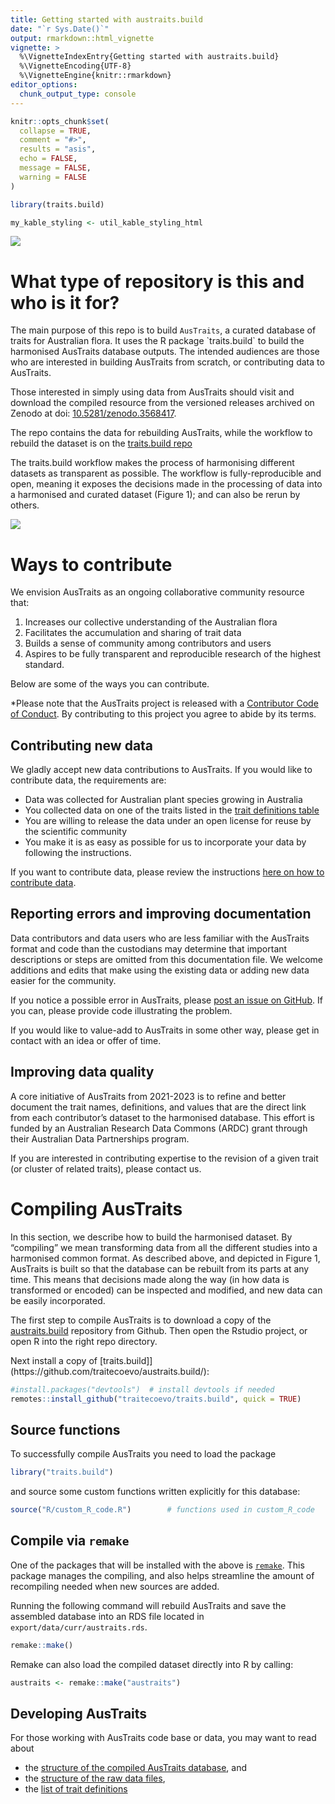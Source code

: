 ```yaml
---
title: Getting started with austraits.build
date: "`r Sys.Date()`"
output: rmarkdown::html_vignette
vignette: >
  %\VignetteIndexEntry{Getting started with austraits.build}
  %\VignetteEncoding{UTF-8}
  %\VignetteEngine{knitr::rmarkdown}
editor_options:
  chunk_output_type: console
---
```


```r
knitr::opts_chunk$set(
  collapse = TRUE,
  comment = "#>",
  results = "asis",
  echo = FALSE,
  message = FALSE,
  warning = FALSE
)

library(traits.build)

my_kable_styling <- util_kable_styling_html
```

![](figures/logo.png)

# What type of repository is this and who is it for?

The main purpose of this repo is to build `AusTraits`, a curated database of traits for Australian flora. It uses the R package \`traits.build\` to build the harmonised AusTraits database outputs. The intended audiences are those who are interested in building AusTraits from scratch, or contributing data to AusTraits.

Those interested in simply using data from AusTraits should visit and download the compiled resource from the versioned releases archived on Zenodo at doi: [10.5281/zenodo.3568417](http://doi.org/https://doi.org/10.5281/zenodo.3568417).

The repo contains the data for rebuilding AusTraits, while the workflow to rebuild the dataset is on the [traits.build repo](https://github.com/traitecoevo/traits.build)

The traits.build workflow makes the process of harmonising different datasets as transparent as possible. The workflow is fully-reproducible and open, meaning it exposes the decisions made in the processing of data into a harmonised and curated dataset (Figure 1); and can also be rerun by others.

![](figures/Workflow.png)

# Ways to contribute

We envision AusTraits as an ongoing collaborative community resource that:

1.  Increases our collective understanding of the Australian flora
2.  Facilitates the accumulation and sharing of trait data
3.  Builds a sense of community among contributors and users
4.  Aspires to be fully transparent and reproducible research of the highest standard.

Below are some of the ways you can contribute.

\*Please note that the AusTraits project is released with a [Contributor Code of Conduct](http://traitecoevo.github.io/austraits.build/CODE_OF_CONDUCT.html). By contributing to this project you agree to abide by its terms.

## Contributing new data

We gladly accept new data contributions to AusTraits. If you would like to contribute data, the requirements are:

-   Data was collected for Australian plant species growing in Australia
-   You collected data on one of the traits listed in the [trait definitions table](http://traitecoevo.github.io/austraits.build/articles/trait_definitions.html)
-   You are willing to release the data under an open license for reuse by the scientific community
-   You make it is as easy as possible for us to incorporate your data by following the instructions.

If you want to contribute data, please review the instructions [here on how to contribute data](http://traitecoevo.github.io/austraits.build/articles/contributing_data.html).

## Reporting errors and improving documentation

Data contributors and data users who are less familiar with the AusTraits format and code than the custodians may determine that important descriptions or steps are omitted from this documentation file. We welcome additions and edits that make using the existing data or adding new data easier for the community.

If you notice a possible error in AusTraits, please [post an issue on GitHub](https://github.com/traitecoevo/austraits.build/issues). If you can, please provide code illustrating the problem.

If you would like to value-add to AusTraits in some other way, please get in contact with an idea or offer of time.

## Improving data quality

A core initiative of AusTraits from 2021-2023 is to refine and better document the trait names, definitions, and values that are the direct link from each contributor's dataset to the harmonised database. This effort is funded by an Australian Research Data Commons (ARDC) grant through their Australian Data Partnerships program. 

If you are interested in contributing expertise to the revision of a given trait (or cluster of related traits), please contact us.

# Compiling AusTraits

In this section, we describe how to build the harmonised dataset. By "compiling" we mean transforming data from all the different studies into a harmonised common format. As described above, and depicted in Figure 1, AusTraits is built so that the database can be rebuilt from its parts at any time. This means that decisions made along the way (in how data is transformed or encoded) can be inspected and modified, and new data can be easily incorporated.

The first step to compile AusTraits is to download a copy of the [austraits.build](https://github.com/traitecoevo/austraits.build/) repository from Github. Then open the Rstudio project, or open R into the right repo directory.

Next install a copy of [traits.build]](https://github.com/traitecoevo/austraits.build/): 

```r
#install.packages("devtools")  # install devtools if needed
remotes::install_github("traitecoevo/traits.build", quick = TRUE)
```

## Source functions

To successfully compile AusTraits you need to load the package

```r
library("traits.build")
```

and source some custom functions written explicitly for this database:

```r
source("R/custom_R_code.R")        # functions used in custom_R_code
```

## Compile via `remake`

One of the packages that will be installed with the above is [`remake`](https://github.com/richfitz/remake). This package manages the compiling, and also helps streamline the amount of recompiling needed when new sources are added.

Running the following command will rebuild AusTraits and save the assembled database into an RDS file located in `export/data/curr/austraits.rds`.

```r
remake::make()
```

Remake can also load the compiled dataset directly into R by calling:

```r
austraits <- remake::make("austraits")
```

## Developing AusTraits

For those working with AusTraits code base or data, you may want to read about

-   the [structure of the compiled AusTraits database](http://traitecoevo.github.io/austraits.build/articles/austraits_database_structure.html), and
-   the [structure of the raw data files](http://traitecoevo.github.io/austraits.build/articles/austraits_file_structure.html),
-   the [list of trait definitions](http://traitecoevo.github.io/austraits.build/articles/trait_definitions.html)
